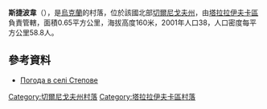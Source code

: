 {{coord|50|40|2|N|33|7|45|E|scale:100000|display=title}}

'''斯捷波韋'''（{{lang-uk|Степове}}），是[[烏克蘭|烏克蘭]]的村落，位於該國北部[[切爾尼戈夫州|切爾尼戈夫州]]，由[[塔拉拉伊夫卡區|塔拉拉伊夫卡區]]負責管轄，面積0.65平方公里，海拔高度160米，2001年人口38，人口密度每平方公里58.8人。

==參考資料==
* [http://weather.in.ua/ua/chernigovskaja/25200 Погода в селі Степове] {{Wayback|url=http://weather.in.ua/ua/chernigovskaja/25200 |date=20111220125236 }}

[[Category:切爾尼戈夫州村落|Category:切爾尼戈夫州村落]]
[[Category:塔拉拉伊夫卡區村落|Category:塔拉拉伊夫卡區村落]]


{{Chernihiv-geo-stub}}